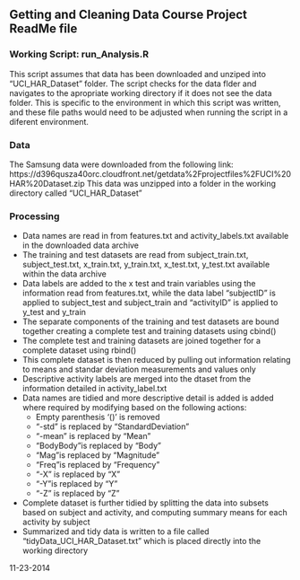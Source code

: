 ## Getting and Cleaning Data Course Project ReadMe file

### Working Script: run_Analysis.R
This script assumes that data has been downloaded and unziped into "UCI_HAR_Dataset" folder.  The script checks for the data flder and navigates to the apropriate working directory if it does not see the data folder. This is specific to the environment in which this script was written, and these file paths would need to be adjusted when running the script in a diferent environment.

### Data
The Samsung data were downloaded from the following link: 
https://d396qusza40orc.cloudfront.net/getdata%2Fprojectfiles%2FUCI%20HAR%20Dataset.zip
This data was unzipped into a folder in the working directory called "UCI_HAR_Dataset" 

### Processing
* Data names are read in from features.txt and activity_labels.txt available in the downloaded data archive
* The training and test datasets are read from subject_train.txt, subject_test.txt, x_train.txt, y_train.txt, x_test.txt, y_test.txt available within the data archive
* Data labels are added to the x test and train variables using the information read from features.txt, while the data label "subjectID" is applied to subject_test and subject_train and "activityID" is applied to y_test and y_train
* The separate components of the training and test datasets are bound together creating a complete test and training datasets using cbind()
* The complete test and training datasets are joined together for a complete dataset using rbind()
* This complete dataset is then reduced by pulling out information relating to means and standar deviation measurements and values only
* Descriptive activity labels are merged into the dtaset from the information detailed in activity_label.txt
* Data names are tidied and more descriptive detail is added is added where required by modifying based on the following actions:  
     + Empty parenthesis '()' is removed 
     + "-std" is replaced by "StandardDeviation"
     + "-mean" is replaced by "Mean"
     + "BodyBody"is replaced by "Body"
     + "Mag"is replaced by "Magnitude"
     + "Freq"is replaced by "Frequency"
     + "-X" is replaced by "X"
     + "-Y"is replaced by "Y"
     + "-Z" is replaced by "Z"
* Complete dataset is further tidied by splitting the data into subsets based on subject and activity, and computing summary means for each activity by subject
* Summarized and tidy data is written to a file called "tidyData_UCI_HAR_Dataset.txt" which is placed directly into the working directory

11-23-2014
